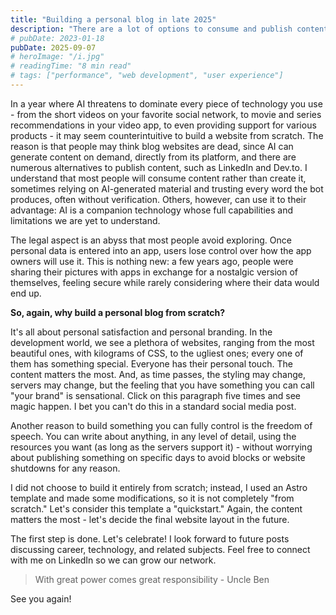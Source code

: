 ```yaml
---
title: "Building a personal blog in late 2025"
description: "There are a lot of options to consume and publish content, so why building it from scratch?"
# pubDate: 2023-01-18
pubDate: 2025-09-07
# heroImage: "/i.jpg"
# readingTime: "8 min read"
# tags: ["performance", "web development", "user experience"]
---
```


In a year where AI <Highlight color="darkBlue">threatens to dominate</Highlight> every piece of technology you use - from the short videos on your favorite social network, to movie and series recommendations in your video app, to even providing support for various products - it may seem counterintuitive to build a website from scratch. The reason is that people may think blog websites are dead, since AI can generate content on demand, directly from its platform, and there are numerous alternatives to publish content, such as LinkedIn and Dev.to.
I understand that most people will consume content rather than create it, sometimes relying on <Highlight>AI-generated material</Highlight> and trusting every word the bot produces, often without verification. Others, however, can use it to their advantage: AI is a companion technology whose full capabilities and limitations we are yet to understand.

The legal aspect is an abyss that most people avoid exploring. Once personal data is entered into an app, users lose control over how the app owners will use it. This is nothing new: a few years ago, people were sharing their pictures with apps in exchange for a nostalgic version of themselves, feeling secure while rarely considering where their data would end up.

**So, again, why build a personal blog from scratch?**

<RainbowFlash>
It's all about <Highlight delay="4000" color='darkBlue'>personal satisfaction</Highlight> and personal branding. In the development world, we see a plethora of websites, ranging from the most beautiful ones, with kilograms of CSS, to the ugliest ones; every one of them has something special. Everyone has their personal touch. The content matters the most. And, as time passes, the styling may change, servers may change, but the feeling that you have something you can call <Highlight delay="4000" color='darkBlue'>"your brand"</Highlight> is sensational. Click on this paragraph five times and see <Highlight delay="10000" color="darkPink">magic</Highlight> happen. I bet you can't do this in a standard social media post.
</RainbowFlash>

Another reason to build something you can fully control is the freedom of speech. You can write about anything, in any level of detail, using the resources you want (as long as the servers support it) - without worrying about publishing something on specific days to avoid blocks or website shutdowns for any reason.

I did not choose to build it entirely from scratch; instead, I used an Astro template and made some modifications, so it is not completely "from scratch." Let's consider this template a "quickstart." Again, the content matters the most - let's decide the final website layout in the future.

The first step is done. <Highlight delay="10000" color="darkPink">Let's celebrate!</Highlight>  I look forward to future posts discussing career, technology, and related subjects. Feel free to connect with me on LinkedIn so we can grow our network.

> With great power comes great responsibility - Uncle Ben

See you again!
